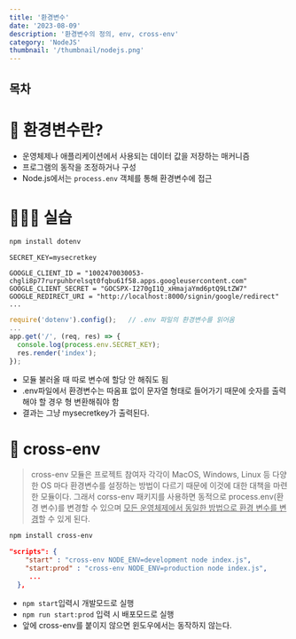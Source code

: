 ```yaml
---
title: '환경변수'
date: '2023-08-09'
description: '환경변수의 정의, env, cross-env'
category: 'NodeJS'
thumbnail: '/thumbnail/nodejs.png'
---
```


## 목차

# 📌 환경변수란?

- 운영체제나 애플리케이션에서 사용되는 데이터 값을 저장하는 매커니즘
- 프로그램의 동작을 조정하거나 구성
- Node.js에서는 `process.env` 객체를 통해 환경변수에 접근

# 🧑🏻‍💻 실습

```bash
npm install dotenv
```

```js:.env
SECRET_KEY=mysecretkey

GOOGLE_CLIENT_ID = "1002470030053-chgli8p77rurpuhbrelsqt0fqbu61f58.apps.googleusercontent.com"
GOOGLE_CLIENT_SECRET = "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"
GOOGLE_REDIRECT_URI = "http://localhost:8000/signin/google/redirect"
...
```

```javascript:index.js
require('dotenv').config();   // .env 파일의 환경변수를 읽어옴
...
app.get('/', (req, res) => {
  console.log(process.env.SECRET_KEY);
  res.render('index');
});
```

- 모듈 불러올 때 따로 변수에 할당 안 해줘도 됨
- .env파일에서 환경변수는 따옴표 없이 문자열 형태로 들어가기 때문에 숫자를 출력해야 할 경우 형 변환해줘야 함
- 결과는 그냥 mysecretkey가 출력된다.

# 📌 cross-env

> cross-env 모듈은 프로젝트 참여자 각각이 MacOS, Windows, Linux 등 다양한 OS 마다 환경변수를 설정하는 방법이 다르기 때문에 이것에 대한 대책을 마련한 모듈이다. 그래서 corss-env 패키지를 사용하면 동적으로 process.env(환경 변수)를 변경할 수 있으며 <u>모든 운영체제에서 동일한 방법으로 환경 변수를 변경</u>할 수 있게 된다.
> 

```bash
npm install cross-env
```

```json:package.json
"scripts": {
    "start" : "cross-env NODE_ENV=development node index.js",
    "start:prod" : "cross-env NODE_ENV=production node index.js",
     ...
  },
```

- `npm start`입력시 개발모드로 실행
- `npm run start:prod` 입력 시 배포모드로 실행
- 앞에 cross-env를 붙이지 않으면 윈도우에서는 동작하지 않는다.